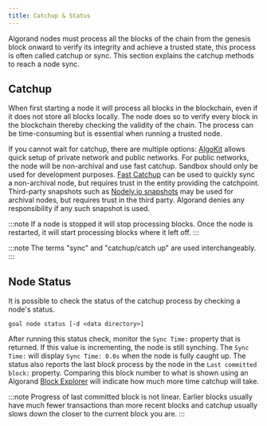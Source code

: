 ```yaml
---
title: Catchup & Status
---
```


Algorand nodes must process all the blocks of the chain from the genesis block onward to verify its integrity and achieve a trusted state, this process is often called catchup or sync.
This section explains the catchup methods to reach a node sync.

## Catchup

When first starting a node it will process all blocks in the blockchain, even if it does not store all blocks locally. The node does so to verify every block in the blockchain thereby checking the validity of the chain. The process can be time-consuming but is essential when running a trusted node.

If you cannot wait for catchup, there are multiple options: [AlgoKit](https://algorand.co/algokit) allows quick setup of private network and public networks. For public networks, the node will be non-archival and use fast catchup. Sandbox should only be used for development purposes. [Fast Catchup](/nodes/direct-installation#fast-catchup) can be used to quickly sync a non-archival node, but requires trust in the entity providing the catchpoint. Third-party snapshots such as [Nodely.io snapshots](https://nodely.io/extras/) may be used for archival nodes, but requires trust in the third party. Algorand denies any responsibility if any such snapshot is used.

:::note
If a node is stopped it will stop processing blocks. Once the node is restarted, it will start processing blocks where it left off.
:::

:::note
The terms "sync" and "catchup/catch up" are used interchangeably.
:::

## Node Status

It is possible to check the status of the catchup process by checking a node's status.

```shell showLineNumbers=false frame=none
goal node status [-d <data directory>]
```

After running this status check, monitor the `Sync Time:` property that is returned. If this value is incrementing, the node is still synching. The `Sync Time:` will display `Sync Time: 0.0s` when the node is fully caught up. The status also reports the last block process by the node in the `Last committed block:` property. Comparing this block number to what is shown using an Algorand [Block Explorer](https://metrics.allo.info/) will indicate how much more time catchup will take.

:::note
Progress of last committed block is not linear. Earlier blocks usually have much fewer transactions than more recent blocks and catchup usually slows down the closer to the current block you are.
:::
